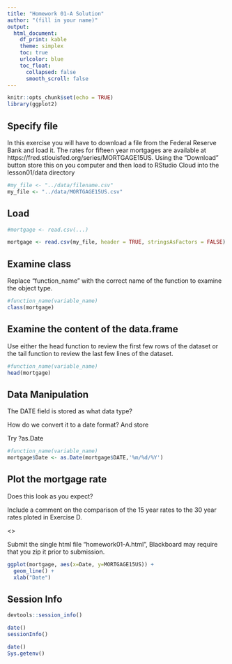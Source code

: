 ```yaml
---
title: "Homework 01-A Solution"
author: "(fill in your name)"
output:
  html_document:
    df_print: kable
    theme: simplex
    toc: true
    urlcolor: blue
    toc_float:
      collapsed: false
      smooth_scroll: false
---
```


```r
knitr::opts_chunk$set(echo = TRUE)
library(ggplot2)
```

## Specify file

In this exercise you will have to download a file from the Federal Reserve Bank and load it.  The rates for fifteen year mortgages are available at https://fred.stlouisfed.org/series/MORTGAGE15US.  Using the "Download" button store this on you computer and then load to RStudio Cloud into the lesson01/data directory


```r
#my_file <- "../data/filename.csv"
my_file <- "../data/MORTGAGE15US.csv"
```

## Load


```r
#mortgage <- read.csv(...)

mortgage <- read.csv(my_file, header = TRUE, stringsAsFactors = FALSE)

```

## Examine class

Replace "function_name" with the correct name of the function to examine the object type.

```r
#function_name(variable_name)
class(mortgage)
```

## Examine the content of the data.frame

Use either the head function to review the first few rows of the dataset or the tail function to review the last few lines of the dataset.

```r
#function_name(variable_name)
head(mortgage)

```
## Data Manipulation

The DATE field is stored as what data type?

How do we convert it to a date format? And store 

Try ?as.Date


```r
#function_name(variable_name)
mortgage$Date <- as.Date(mortgage$DATE,'%m/%d/%Y')

```

## Plot the mortgage rate

Does this look as you expect?

Include a comment on the comparison of the 15 year rates to the 30 year rates ploted in Exercise D.

<<Insert Answer here>>

Submit the single html file "homework01-A.html", Blackboard may require that you zip it prior to submission.

```r
ggplot(mortgage, aes(x=Date, y=MORTGAGE15US)) +
  geom_line() + 
  xlab("Date")

```





## Session Info

```r
devtools::session_info()
```

```r
date()
sessionInfo()
```

```r
date()
Sys.getenv()
```


